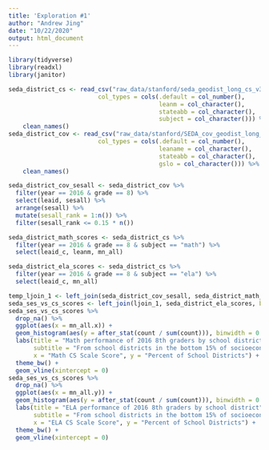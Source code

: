 ```yaml
---
title: 'Exploration #1'
author: "Andrew Jing"
date: "10/22/2020"
output: html_document
---
```


```r
library(tidyverse)
library(readxl)
library(janitor)


```


```r
seda_district_cs <- read_csv("raw_data/stanford/seda_geodist_long_cs_v30.csv",
                         col_types = cols(.default = col_number(),
                                          leanm = col_character(),
                                          stateabb = col_character(),
                                          subject = col_character())) %>% 
    clean_names()
seda_district_cov <- read_csv("raw_data/stanford/SEDA_cov_geodist_long_v30.csv",
                         col_types = cols(.default = col_number(),
                                          leaname = col_character(),
                                          stateabb = col_character(),
                                          gslo = col_character())) %>% 
    clean_names()

```

```r
seda_district_cov_sesall <- seda_district_cov %>%
  filter(year == 2016 & grade == 8) %>% 
  select(leaid, sesall) %>% 
  arrange(sesall) %>% 
  mutate(sesall_rank = 1:n()) %>% 
  filter(sesall_rank <= 0.15 * n())

seda_district_math_scores <- seda_district_cs %>% 
  filter(year == 2016 & grade == 8 & subject == "math") %>% 
  select(leaid_c, leanm, mn_all)

seda_district_ela_scores <- seda_district_cs %>% 
  filter(year == 2016 & grade == 8 & subject == "ela") %>% 
  select(leaid_c, mn_all)

temp_ljoin_1 <- left_join(seda_district_cov_sesall, seda_district_math_scores, by = c("leaid" = "leaid_c")) 
seda_ses_vs_cs_scores <- left_join(ljoin_1, seda_district_ela_scores, by = c("leaid" = "leaid_c"))
seda_ses_vs_cs_scores %>% 
  drop_na() %>% 
  ggplot(aes(x = mn_all.x)) +
  geom_histogram(aes(y = after_stat(count / sum(count))), binwidth = 0.05) +
  labs(title = "Math performance of 2016 8th graders by school district",
       subtitle = "From school districts in the bottom 15% of socioeconomic ranking in the U.S.",
       x = "Math CS Scale Score", y = "Percent of School Districts") +
  theme_bw() +
  geom_vline(xintercept = 0)
seda_ses_vs_cs_scores %>% 
  drop_na() %>% 
  ggplot(aes(x = mn_all.y)) +
  geom_histogram(aes(y = after_stat(count / sum(count))), binwidth = 0.05) +
  labs(title = "ELA performance of 2016 8th graders by school district",
       subtitle = "From school districts in the bottom 15% of socioeconomic ranking in the U.S.",
       x = "ELA CS Scale Score", y = "Percent of School Districts") +
  theme_bw() +
  geom_vline(xintercept = 0)


```

